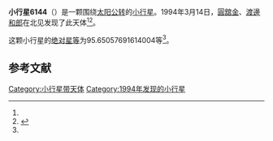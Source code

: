 {{Infobox planet
| bgcolour = #FFFFC0
| name = 6144 Kondojiro
| symbol = 
| image = 
| caption = 
| discovery = yes
| discovery_ref = 
| discoverer = [[圓舘金|圓舘金]]、[[渡邊和郎|渡邊和郎]]
| discovery_site = [[北见|北见]] 
| discovered = 1994年3月14日
| designations = yes
| mp_name = 
| named_after = 
| alt_names = 1994 EQ3/ 1937 JF / 1937 JQ / 1984 FW1
| mp_category = [[AST')">Asteroid|AST')">Asteroid]]
| orbit_ref = <ref name="a">[http://ssd.jpl.nasa.gov/sbdb.cgi?sstr=6144 6144 Kondojiro] {{Wayback|url=http://ssd.jpl.nasa.gov/sbdb.cgi?sstr=6144 |date=20210828105626 }}，小行星數據庫瀏覽器（JPL Small-Body Database Browser）－[[美国国家航空航天局|美国国家航空航天局]]喷气推进实验室</ref>
| epoch = 2456400.5 (2013年4月18日更新)
| aphelion = {{convert|6.491914676755325|AU|km|3|abbr=on|lk=out}}
| perihelion = {{convert|3.038903764969263|AU|km|3|abbr=on}}
| semimajor = {{convert|4.765409220862294|AU|km|3|abbr=on}}
| eccentricity = 0.362299516
| period = 3799.694919 [[日|日]]<br />10.4[[儒略年|儒略年]]
| avg_speed = 
| inclination = 5.882390679382066
| asc_node = 117.1365378908777
| mean_anomaly = 
| arg_peri = 95.65057691614004
| satellites = 
| physical_characteristics = yes
| dimensions = 
| mass = 
| density = 
| surface_grav = 
| escape_velocity = 
| sidereal_day = 
| axial_tilt = 
| pole_ecliptic_lat = 
| pole_ecliptic_lon = 
| albedo = 
| temperatures= 
| temp_name1 = 
| mean_temp_1 = 
| max_temp_1 = 
| temp_name2 = 
| max_temp_2 = 
| spectral_type = 
| abs_magnitude = 95.65057691614004
}}

'''小行星6144'''（{{lang-en|6144 Kondojiro}}）是一颗围绕[[太阳|太阳]][[公转|公转]]的[[小行星|小行星]]。1994年3月14日，[[圓舘金|圓舘金]]、[[渡邊和郎|渡邊和郎]]在北见发现了此天体<ref name="a" /><ref>{{cite news|title=小行星列表|url=http://cfa-www.harvard.edu/iau/lists/NumberedMPs.txt|accessdate=2013-07-08|newspaper=哈佛大学|archive-date=2008-05-17|archive-url=https://web.archive.org/web/20080517010638/http://cfa-www.harvard.edu/iau/lists/NumberedMPs.txt|dead-url=no}}</ref>。

这颗小行星的[[绝对星等|绝对星等]]为95.65057691614004等<ref name="a" />。

==参考文献==
{{reflist}}
{{Minor Planet Number|[[小行星6143|小行星6143]]|[[小行星6145|小行星6145]]}}

{{小天体}}

[[Category:小行星带天体|Category:小行星带天体]]
[[Category:1994年发现的小行星|Category:1994年发现的小行星]]


{{asteroid-stub}}